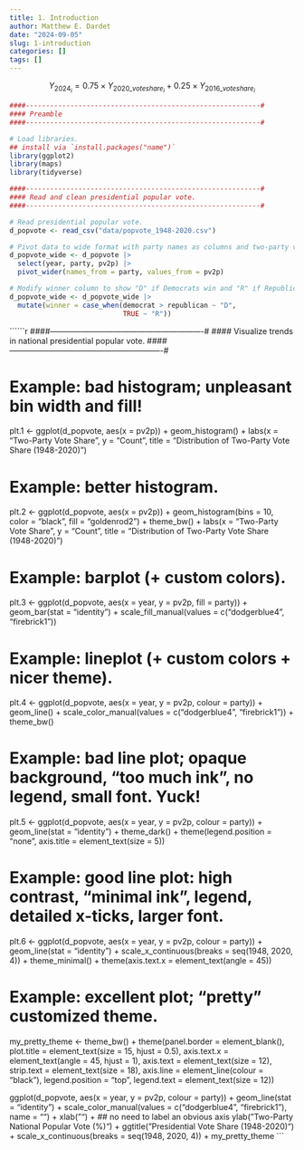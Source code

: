 ```yaml
---
title: 1. Introduction
author: Matthew E. Dardet
date: "2024-09-05"
slug: 1-introduction
categories: []
tags: []
---
```


$$
Y_{2024_i} = 0.75 \times Y_{2020\_voteshare_i} + 0.25 \times Y_{2016\_voteshare_i}
$$

```r
####----------------------------------------------------------#
#### Preamble
####----------------------------------------------------------#

# Load libraries.
## install via `install.packages("name")`
library(ggplot2)
library(maps)
library(tidyverse)

####----------------------------------------------------------#
#### Read and clean presidential popular vote.
####----------------------------------------------------------#

# Read presidential popular vote. 
d_popvote <- read_csv("data/popvote_1948-2020.csv")

# Pivot data to wide format with party names as columns and two-party vote share as values.
d_popvote_wide <- d_popvote |>
  select(year, party, pv2p) |>
  pivot_wider(names_from = party, values_from = pv2p)

# Modify winner column to show "D" if Democrats win and "R" if Republicans win. 
d_popvote_wide <- d_popvote_wide |> 
  mutate(winner = case_when(democrat > republican ~ "D",
                            TRUE ~ "R"))
```

``````r
####----------------------------------------------------------#
#### Visualize trends in national presidential popular vote. 
####----------------------------------------------------------#

# Example: bad histogram; unpleasant bin width and fill!
plt.1 <- ggplot(d_popvote, aes(x = pv2p)) + 
    geom_histogram() + 
    labs(x = "Two-Party Vote Share", 
         y = "Count", 
         title = "Distribution of Two-Party Vote Share (1948-2020)")

# Example: better histogram.
plt.2 <- ggplot(d_popvote, aes(x = pv2p)) + 
  geom_histogram(bins = 10, color = "black", fill = "goldenrod2") + 
  theme_bw() +
  labs(x = "Two-Party Vote Share", 
       y = "Count", 
       title = "Distribution of Two-Party Vote Share (1948-2020)")

# Example: barplot (+ custom colors).
plt.3 <- ggplot(d_popvote, aes(x = year, y = pv2p, fill = party)) +
    geom_bar(stat = "identity") +
    scale_fill_manual(values = c("dodgerblue4", "firebrick1")) 

# Example: lineplot (+ custom colors + nicer theme).
plt.4 <- ggplot(d_popvote, aes(x = year, y = pv2p, colour = party)) +
    geom_line() +
    scale_color_manual(values = c("dodgerblue4", "firebrick1")) + 
    theme_bw()

# Example: bad line plot; opaque background, "too much ink", no legend, small font. Yuck! 
plt.5 <- ggplot(d_popvote, aes(x = year, y = pv2p, colour = party)) +
    geom_line(stat = "identity") + 
    theme_dark() +
    theme(legend.position = "none", axis.title = element_text(size = 5))

# Example: good line plot: high contrast, "minimal ink", legend, detailed x-ticks, larger font.
plt.6 <- ggplot(d_popvote, aes(x = year, y = pv2p, colour = party)) +
    geom_line(stat = "identity") + 
    scale_x_continuous(breaks = seq(1948, 2020, 4)) +
    theme_minimal() +
    theme(axis.text.x = element_text(angle = 45))

# Example: excellent plot; "pretty" customized theme.
my_pretty_theme <- theme_bw() + 
    theme(panel.border = element_blank(),
          plot.title = element_text(size = 15, hjust = 0.5), 
          axis.text.x = element_text(angle = 45, hjust = 1),
          axis.text = element_text(size = 12),
          strip.text = element_text(size = 18),
          axis.line = element_line(colour = "black"),
          legend.position = "top",
          legend.text = element_text(size = 12))

ggplot(d_popvote, aes(x = year, y = pv2p, colour = party)) +
    geom_line(stat = "identity") +
    scale_color_manual(values = c("dodgerblue4", "firebrick1"), name = "") +
    xlab("") + ## no need to label an obvious axis
    ylab("Two-Party National Popular Vote (%)") +
    ggtitle("Presidential Vote Share (1948-2020)") + 
    scale_x_continuous(breaks = seq(1948, 2020, 4)) +
    my_pretty_theme
```




